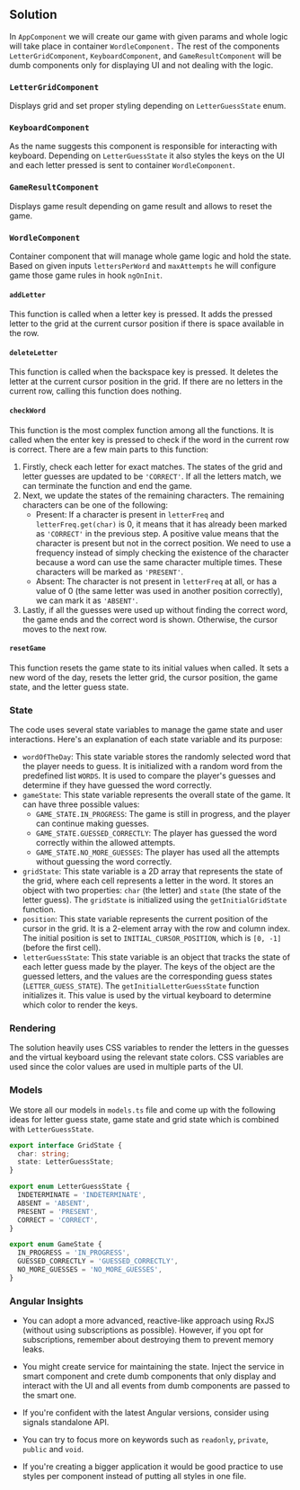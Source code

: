 
## Solution

In `AppComponent` we will create our game with given params and whole logic will take place in container `WordleComponent.`
The rest of the components `LetterGridComponent`, `KeyboardComponent`, and `GameResultComponent` will be dumb components
only for displaying UI and not dealing with the logic.

### `LetterGridComponent`

Displays grid and set proper styling depending on `LetterGuessState` enum.

### `KeyboardComponent`

As the name suggests this component is responsible for interacting with keyboard. Depending on
`LetterGuessState` it also styles the keys on the UI and each letter pressed is sent to container `WordleComponent`.

### `GameResultComponent`

Displays game result depending on game result and allows to reset the game.

### `WordleComponent`

Container component that will manage whole game logic and hold the state. Based on given inputs `lettersPerWord` and
`maxAttempts` he will configure game those game rules in hook `ngOnInit`.

#### `addLetter`

This function is called when a letter key is pressed. It adds the pressed letter to the grid at the current cursor position
if there is space available in the row.

#### `deleteLetter`

This function is called when the backspace key is pressed. It deletes the letter at the current cursor position in the
grid. If there are no letters in the current row, calling this function does nothing.

#### `checkWord`

This function is the most complex function among all the functions. It is called when the enter key is pressed to check
if the word in the current row is correct. There are a few main parts to this function:

1. Firstly, check each letter for exact matches. The states of the grid and letter guesses are updated to be `'CORRECT'`.
If all the letters match, we can terminate the function and end the game.
1. Next, we update the states of the remaining characters. The remaining characters can be one of the following:
   - Present: If a character is present in `letterFreq` and `letterFreq.get(char)` is 0, it means that it has already been
   marked as `'CORRECT'` in the previous step. A positive value means that the character is present but not in the correct
   position. We need to use a frequency instead of simply checking the existence of the character because a word can use
   the same character multiple times. These characters will be marked as `'PRESENT'`.
   - Absent: The character is not present in `letterFreq` at all, or has a value of 0 (the same letter was used in another
   position correctly), we can mark it as `'ABSENT'`.
1. Lastly, if all the guesses were used up without finding the correct word, the game ends and the correct word is shown.
Otherwise, the cursor moves to the next row.

#### `resetGame`

This function resets the game state to its initial values when called. It sets a new word of the day, resets the letter
grid, the cursor position, the game state, and the letter guess state.


### State

The code uses several state variables to manage the game state and user interactions. Here's an explanation of each
state variable and its purpose:

- `wordOfTheDay`: This state variable stores the randomly selected word that the player needs to guess. It is initialized
 with a random word from the predefined list `WORDS`. It is used to compare the player's guesses and determine if they
 have guessed the word correctly.
- `gameState`: This state variable represents the overall state of the game. It can have three possible values:
  - `GAME_STATE.IN_PROGRESS`: The game is still in progress, and the player can continue making guesses.
  - `GAME_STATE.GUESSED_CORRECTLY`: The player has guessed the word correctly within the allowed attempts.
  - `GAME_STATE.NO_MORE_GUESSES`: The player has used all the attempts without guessing the word correctly.
- `gridState`: This state variable is a 2D array that represents the state of the grid, where each cell represents a
letter in the word. It stores an object with two properties: `char` (the letter) and `state` (the state of the letter
guess). The `gridState` is initialized using the `getInitialGridState` function.
- `position`: This state variable represents the current position of the cursor in the grid. It is a 2-element array
with the row and column index. The initial position is set to `INITIAL_CURSOR_POSITION`, which is `[0, -1]`
(before the first cell).
- `letterGuessState`: This state variable is an object that tracks the state of each letter guess made by the player.
The keys of the object are the guessed letters, and the values are the corresponding guess states (`LETTER_GUESS_STATE`).
The `getInitialLetterGuessState` function initializes it. This value is used by the virtual keyboard to determine which
color to render the keys.

### Rendering

The solution heavily uses CSS variables to render the letters in the guesses and the virtual keyboard using the relevant
state colors. CSS variables are used since the color values are used in multiple parts of the UI.

### Models

We store all our models in `models.ts` file and come up with the following ideas for letter guess state, game state and
grid state which is combined with `LetterGuessState`.

```typescript
export interface GridState {
  char: string;
  state: LetterGuessState;
}
```

```typescript
export enum LetterGuessState {
  INDETERMINATE = 'INDETERMINATE',
  ABSENT = 'ABSENT',
  PRESENT = 'PRESENT',
  CORRECT = 'CORRECT',
}
```

```typescript
export enum GameState {
  IN_PROGRESS = 'IN_PROGRESS',
  GUESSED_CORRECTLY = 'GUESSED_CORRECTLY',
  NO_MORE_GUESSES = 'NO_MORE_GUESSES',
}
```

### Angular Insights

- You can adopt a more advanced, reactive-like approach using RxJS (without using subscriptions as possible).
However, if you opt for subscriptions, remember about destroying them to prevent memory leaks.

- You might create service for maintaining the state. Inject the service in smart component and crete dumb components
that only display and interact with the UI and all events from dumb components are passed to the smart one.

- If you're confident with the latest Angular versions, consider using signals standalone API.

- You can try to focus more on keywords such as `readonly`, `private`, `public` and `void`.

- If you're creating a bigger application it would be good practice to use styles per component instead of putting all
styles in one file.



<TestCases />
